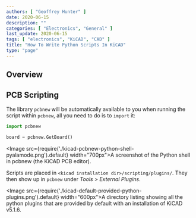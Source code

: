 ```yaml
---
authors: [ "Geoffrey Hunter" ]
date: 2020-06-15
description: ""
categories: [ "Electronics", "General" ]
last_update: 2020-06-15
tags: [ "electronics", "KiCAD", "CAD" ]
title: "How To Write Python Scripts In KiCAD"
type: "page"
---
```


<WarningIsNotes />

## Overview

## PCB Scripting

The library `pcbnew` will be automatically available to you when running the script within `pcbnew`, all you need to do is to `import` it:

```python
import pcbnew

board = pcbnew.GetBoard()
```

<Image src={require('./kicad-pcbnew-python-shell-pyalamode.png').default} width="700px">A screenshot of the Python shell in pcbnew (the KiCAD PCB editor).</Image>

Scripts are placed in `<kicad installation dir>/scripting/plugins/`. They then show up in `pcbnew` under _Tools > External Plugins_.

<Image src={require('./kicad-default-provided-python-plugins.png').default} width="600px">A directory listing showing all the python plugins that are provided by default with an installation of KiCAD v5.1.6.</Image>
